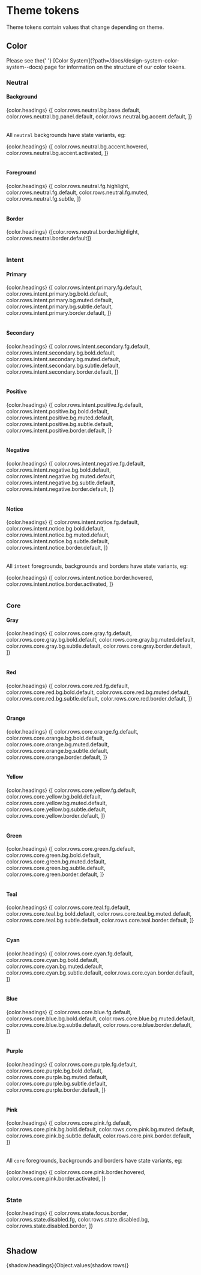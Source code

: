 
<Meta title="Theme/Theme Tokens" />

# Theme tokens

Theme tokens contain values that change depending on theme.

## Color

<Tip>
  Please see the{' '}
  [Color System](?path=/docs/design-system-color-system--docs) page
  for information on the structure of our color tokens.
</Tip>

### Neutral

#### Background

<table className="wds-token-table">
  <colgroup>
    <col width="120px" />
    <col width="100%" />
    <col width="120px" />
    <col width="100%" />
  </colgroup>
  <thead>{color.headings}</thead>
  <tbody>
    {[
      color.rows.neutral.bg.base.default,
      color.rows.neutral.bg.panel.default,
      color.rows.neutral.bg.accent.default,
    ]}
  </tbody>
</table>

All `neutral` backgrounds have state variants, eg:

<table className="wds-token-table">
  <colgroup>
    <col width="120px" />
    <col width="100%" />
    <col width="120px" />
    <col width="100%" />
  </colgroup>
  <thead>{color.headings}</thead>
  <tbody>
    {[
      color.rows.neutral.bg.accent.hovered,
      color.rows.neutral.bg.accent.activated,
    ]}
  </tbody>
</table>

#### Foreground

<table className="wds-token-table">
  <colgroup>
    <col width="120px" />
    <col width="100%" />
    <col width="120px" />
    <col width="100%" />
  </colgroup>
  <thead>{color.headings}</thead>
  <tbody>
    {[
      color.rows.neutral.fg.highlight,
      color.rows.neutral.fg.default,
      color.rows.neutral.fg.muted,
      color.rows.neutral.fg.subtle,
    ]}
  </tbody>
</table>

#### Border

<table className="wds-token-table">
  <colgroup>
    <col width="120px" />
    <col width="100%" />
    <col width="120px" />
    <col width="100%" />
  </colgroup>
  <thead>{color.headings}</thead>
  <tbody>
    {[color.rows.neutral.border.highlight, color.rows.neutral.border.default]}
  </tbody>
</table>

### Intent

#### Primary

<table className="wds-token-table">
  <colgroup>
    <col width="120px" />
    <col width="100%" />
    <col width="120px" />
    <col width="100%" />
  </colgroup>
  <thead>{color.headings}</thead>
  <tbody>
    {[
      color.rows.intent.primary.fg.default,
      color.rows.intent.primary.bg.bold.default,
      color.rows.intent.primary.bg.muted.default,
      color.rows.intent.primary.bg.subtle.default,
      color.rows.intent.primary.border.default,
    ]}
  </tbody>
</table>

#### Secondary

<table className="wds-token-table">
  <colgroup>
    <col width="120px" />
    <col width="100%" />
    <col width="120px" />
    <col width="100%" />
  </colgroup>
  <thead>{color.headings}</thead>
  <tbody>
    {[
      color.rows.intent.secondary.fg.default,
      color.rows.intent.secondary.bg.bold.default,
      color.rows.intent.secondary.bg.muted.default,
      color.rows.intent.secondary.bg.subtle.default,
      color.rows.intent.secondary.border.default,
    ]}
  </tbody>
</table>

#### Positive

<table className="wds-token-table">
  <colgroup>
    <col width="120px" />
    <col width="100%" />
    <col width="120px" />
    <col width="100%" />
  </colgroup>
  <thead>{color.headings}</thead>
  <tbody>
    {[
      color.rows.intent.positive.fg.default,
      color.rows.intent.positive.bg.bold.default,
      color.rows.intent.positive.bg.muted.default,
      color.rows.intent.positive.bg.subtle.default,
      color.rows.intent.positive.border.default,
    ]}
  </tbody>
</table>

#### Negative

<table className="wds-token-table">
  <colgroup>
    <col width="120px" />
    <col width="100%" />
    <col width="120px" />
    <col width="100%" />
  </colgroup>
  <thead>{color.headings}</thead>
  <tbody>
    {[
      color.rows.intent.negative.fg.default,
      color.rows.intent.negative.bg.bold.default,
      color.rows.intent.negative.bg.muted.default,
      color.rows.intent.negative.bg.subtle.default,
      color.rows.intent.negative.border.default,
    ]}
  </tbody>
</table>

#### Notice

<table className="wds-token-table">
  <colgroup>
    <col width="120px" />
    <col width="100%" />
    <col width="120px" />
    <col width="100%" />
  </colgroup>
  <thead>{color.headings}</thead>
  <tbody>
    {[
      color.rows.intent.notice.fg.default,
      color.rows.intent.notice.bg.bold.default,
      color.rows.intent.notice.bg.muted.default,
      color.rows.intent.notice.bg.subtle.default,
      color.rows.intent.notice.border.default,
    ]}
  </tbody>
</table>

All `intent` foregrounds, backgrounds and borders have state variants, eg:

<table className="wds-token-table">
  <colgroup>
    <col width="120px" />
    <col width="100%" />
    <col width="120px" />
    <col width="100%" />
  </colgroup>
  <thead>{color.headings}</thead>
  <tbody>
    {[
      color.rows.intent.notice.border.hovered,
      color.rows.intent.notice.border.activated,
    ]}
  </tbody>
</table>

### Core

#### Gray

<table className="wds-token-table">
  <colgroup>
    <col width="120px" />
    <col width="100%" />
    <col width="120px" />
    <col width="100%" />
  </colgroup>
  <thead>{color.headings}</thead>
  <tbody>
    {[
      color.rows.core.gray.fg.default,
      color.rows.core.gray.bg.bold.default,
      color.rows.core.gray.bg.muted.default,
      color.rows.core.gray.bg.subtle.default,
      color.rows.core.gray.border.default,
    ]}
  </tbody>
</table>

#### Red

<table className="wds-token-table">
  <colgroup>
    <col width="120px" />
    <col width="100%" />
    <col width="120px" />
    <col width="100%" />
  </colgroup>
  <thead>{color.headings}</thead>
  <tbody>
    {[
      color.rows.core.red.fg.default,
      color.rows.core.red.bg.bold.default,
      color.rows.core.red.bg.muted.default,
      color.rows.core.red.bg.subtle.default,
      color.rows.core.red.border.default,
    ]}
  </tbody>
</table>

#### Orange

<table className="wds-token-table">
  <colgroup>
    <col width="120px" />
    <col width="100%" />
    <col width="120px" />
    <col width="100%" />
  </colgroup>
  <thead>{color.headings}</thead>
  <tbody>
    {[
      color.rows.core.orange.fg.default,
      color.rows.core.orange.bg.bold.default,
      color.rows.core.orange.bg.muted.default,
      color.rows.core.orange.bg.subtle.default,
      color.rows.core.orange.border.default,
    ]}
  </tbody>
</table>

#### Yellow

<table className="wds-token-table">
  <colgroup>
    <col width="120px" />
    <col width="100%" />
    <col width="120px" />
    <col width="100%" />
  </colgroup>
  <thead>{color.headings}</thead>
  <tbody>
    {[
      color.rows.core.yellow.fg.default,
      color.rows.core.yellow.bg.bold.default,
      color.rows.core.yellow.bg.muted.default,
      color.rows.core.yellow.bg.subtle.default,
      color.rows.core.yellow.border.default,
    ]}
  </tbody>
</table>

#### Green

<table className="wds-token-table">
  <colgroup>
    <col width="120px" />
    <col width="100%" />
    <col width="120px" />
    <col width="100%" />
  </colgroup>
  <thead>{color.headings}</thead>
  <tbody>
    {[
      color.rows.core.green.fg.default,
      color.rows.core.green.bg.bold.default,
      color.rows.core.green.bg.muted.default,
      color.rows.core.green.bg.subtle.default,
      color.rows.core.green.border.default,
    ]}
  </tbody>
</table>

#### Teal

<table className="wds-token-table">
  <colgroup>
    <col width="120px" />
    <col width="100%" />
    <col width="120px" />
    <col width="100%" />
  </colgroup>
  <thead>{color.headings}</thead>
  <tbody>
    {[
      color.rows.core.teal.fg.default,
      color.rows.core.teal.bg.bold.default,
      color.rows.core.teal.bg.muted.default,
      color.rows.core.teal.bg.subtle.default,
      color.rows.core.teal.border.default,
    ]}
  </tbody>
</table>

#### Cyan

<table className="wds-token-table">
  <colgroup>
    <col width="120px" />
    <col width="100%" />
    <col width="120px" />
    <col width="100%" />
  </colgroup>
  <thead>{color.headings}</thead>
  <tbody>
    {[
      color.rows.core.cyan.fg.default,
      color.rows.core.cyan.bg.bold.default,
      color.rows.core.cyan.bg.muted.default,
      color.rows.core.cyan.bg.subtle.default,
      color.rows.core.cyan.border.default,
    ]}
  </tbody>
</table>

#### Blue

<table className="wds-token-table">
  <colgroup>
    <col width="120px" />
    <col width="100%" />
    <col width="120px" />
    <col width="100%" />
  </colgroup>
  <thead>{color.headings}</thead>
  <tbody>
    {[
      color.rows.core.blue.fg.default,
      color.rows.core.blue.bg.bold.default,
      color.rows.core.blue.bg.muted.default,
      color.rows.core.blue.bg.subtle.default,
      color.rows.core.blue.border.default,
    ]}
  </tbody>
</table>

#### Purple

<table className="wds-token-table">
  <colgroup>
    <col width="120px" />
    <col width="100%" />
    <col width="120px" />
    <col width="100%" />
  </colgroup>
  <thead>{color.headings}</thead>
  <tbody>
    {[
      color.rows.core.purple.fg.default,
      color.rows.core.purple.bg.bold.default,
      color.rows.core.purple.bg.muted.default,
      color.rows.core.purple.bg.subtle.default,
      color.rows.core.purple.border.default,
    ]}
  </tbody>
</table>

#### Pink

<table className="wds-token-table">
  <colgroup>
    <col width="120px" />
    <col width="100%" />
    <col width="120px" />
    <col width="100%" />
  </colgroup>
  <thead>{color.headings}</thead>
  <tbody>
    {[
      color.rows.core.pink.fg.default,
      color.rows.core.pink.bg.bold.default,
      color.rows.core.pink.bg.muted.default,
      color.rows.core.pink.bg.subtle.default,
      color.rows.core.pink.border.default,
    ]}
  </tbody>
</table>

All `core` foregrounds, backgrounds and borders have state variants, eg:

<table className="wds-token-table">
  <colgroup>
    <col width="120px" />
    <col width="100%" />
    <col width="120px" />
    <col width="100%" />
  </colgroup>
  <thead>{color.headings}</thead>
  <tbody>
    {[
      color.rows.core.pink.border.hovered,
      color.rows.core.pink.border.activated,
    ]}
  </tbody>
</table>

### State

<table className="wds-token-table">
  <colgroup>
    <col width="120px" />
    <col width="100%" />
    <col width="120px" />
    <col width="100%" />
  </colgroup>
  <thead>{color.headings}</thead>
  <tbody>
    {[
      color.rows.state.focus.border,
      color.rows.state.disabled.fg,
      color.rows.state.disabled.bg,
      color.rows.state.disabled.border,
    ]}
  </tbody>
</table>

## Shadow

<table className="wds-token-table">
  <colgroup>
    <col width="120px" />
    <col width="120px" />
    <col width="100%" />
    <col width="100%" />
  </colgroup>
  <thead>{shadow.headings}</thead>
  <tbody>{Object.values(shadow.rows)}</tbody>
</table>
